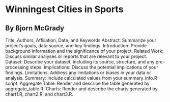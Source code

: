 # Winningest Cities in Sports
## By Bjorn McGrady

Title, Authors, Affiliation, Date, and Keywords
Abstract: Summarize your project’s goals, data source, and key findings.
Introduction: Provide background information and the significance of your project.
Related Work: Discuss similar analyses or reports that are relevant to your project.
Dataset: Describe your dataset, including its source, structure, and any pre-processing steps.
Implications: Discuss the potential implications of your findings.
Limitations: Address any limitations or biases in your data or analysis.
Summary: Include calculated values from your summary_info.R script.
Aggregate Table: Render and describe the table generated by aggregate_table.R.
Charts: Render and describe the charts generated by chart1.R, chart2.R, and chart3.R.
